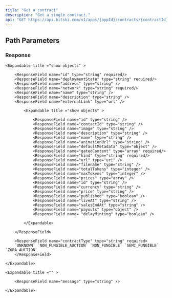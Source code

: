 ```yaml
---
title: "Get a contract"
description: "Get a single contract."
api: "GET https://api.bitski.com/v1/apps/{appId}/contracts/{contractId}"
---
```


## Path Parameters

<ParamField path="appId" type="string" required />

<ParamField path="contractId" type="string" required />

### Response

<ParamField body="contracts" type="array" required>

    <Expandable title ="show objects" >

        <ResponseField name="id" type="string" required/>
        <ResponseField name="deploymentState" type="string" required/>
        <ResponseField name="address" type="string" />
        <ResponseField name="network" type="string" required/>
        <ResponseField name="name" type="string" />
        <ResponseField name="description" type="string" />
        <ResponseField name="externalLink" type="url" />

 <ResponseField name="tokenTemplates" type="array" >

            <Expandable title ="show objects" >

                <ResponseField name="id" type="string" />
                <ResponseField name="contactId" type="string" />
                <ResponseField name="image" type="string" />
                <ResponseField name="description" type="string" />
                <ResponseField name="name" type="string" />
                <ResponseField name="animationUrl" type="string" />
                <ResponseField name="defaultMetadata" type="object" />
                <ResponseField name="gatedContent" type="array" required/>
                <ResponseField name="kind" type="string" required/>
                <ResponseField name="url" type="uri" />
                <ResponseField name="filename" type="string" />
                <ResponseField name="totalTokens" type="integer" />
                <ResponseField name="maxTokens" type="integer" />
                <ResponseField name="prices" type="array" />
                <ResponseField name="id" type="string" />
                <ResponseField name="currency" type="string" />
                <ResponseField name="price" type="string" />
                <ResponseField name="published" type="boolean" />
                <ResponseField name="liveAt" type="string" />
                <ResponseField name="salesEndAt" type="string" />
                <ResponseField name="payouts" type="object" />
                <ResponseField name= "delayMinting" type="boolean" />

            </Expandable>

        </ResponseField>

        <ResponseField name="contractType" type="string" required>
        `UNKNOWN` `NON_FUNGIBLE_AUCTION` `NON_FUNGIBLE` `SEMI_FUNGIBLE` `ZORA_AUCTION`
        </ResponseField>

    </Expandable>

</ParamField>

<ParamField body= "error" type="object" required >

    <Expandable title ="" >

        <ResponseField name="message" type="string" />

    </Expandable>

</ParamField>
